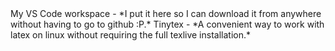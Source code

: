 
<NavLink to="workspace"> 
	My VS Code workspace -  *I put it here so I can download it from anywhere without having to go to github :P.* 
</NavLink>

<NavLink to="tinytex">
	Tinytex -  *A convenient way to work with latex on linux without requiring the full texlive installation.* 
</NavLink>

